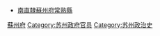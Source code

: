 *[[南直隸|南直隸]][[蘇州府|蘇州府]][[常熟縣|常熟縣]]

[[Category:明朝南京知縣|蘇州府]]
[[Category:苏州政府官员|Category:苏州政府官员]]
[[Category:苏州政治史|Category:苏州政治史]]